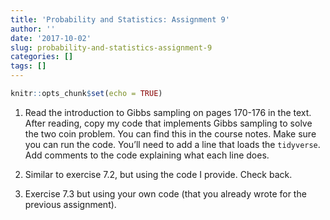 ```yaml
---
title: 'Probability and Statistics: Assignment 9'
author: ''
date: '2017-10-02'
slug: probability-and-statistics-assignment-9
categories: []
tags: []
---
```


```r
knitr::opts_chunk$set(echo = TRUE)
```

1.  Read the introduction to Gibbs sampling on pages 170-176 in the text. After reading, copy my code that implements Gibbs sampling to solve the two coin problem. You can find this in the course notes. Make sure you can run the code. You'll need to add a line that loads the `tidyverse`. Add comments to the code explaining what each line does.

1.  Similar to exercise 7.2, but using the code I provide. Check back.

1.  Exercise 7.3 but using your own code (that you already wrote for the previous assignment).